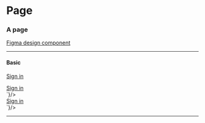 
<Meta title="Components/Page" />

# Page

### A page 

[Figma design component](https://www.figma.com/file/???)

---

#### Basic

<Story name="Basic">
  <div style={{
    border: "1px solid #ddd", 
    borderRadius: "3px",
  }}>
    <div style={{
      backgroundColor: "#ddd",
      height: "24px",
      padding: "2px",
      display: "flex",
      alignItems: "center",
      paddingLeft: "8px",
      gap: "6px",
    }}>
      <div style={{height: "12px", width: "12px", borderRadius: "12px", backgroundColor: "red"}}></div>  
      <div style={{height: "12px", width: "12px", borderRadius: "12px", backgroundColor: "green"}}></div>  
      <div style={{height: "12px", width: "12px", borderRadius: "12px", backgroundColor: "yellow"}}></div>  
    </div>
    <GoAPage>
      <section slot="header">
        <GoAMicrositeHeader level="alpha" version="UAT" />
        <GoAAppHeader url="/" title="Design System">
          <a href="/login">Sign in</a>
        </GoAAppHeader>
      </section>
      <GoAPageBlock width="704px">
        <p>
          <GoASkeleton type="header" size={4} />
          <GoASkeleton type="lines" size={1} />
        </p>
        <p>
          <GoASkeleton type="header" size={4} />
          <GoASkeleton type="lines" size={1} />
        </p>
        <GoAFlexRow gap="small">
          <GoASkeleton type="card" size={4} />
          <GoASkeleton type="card" size={4} />
        </GoAFlexRow>
      </GoAPageBlock>
      <section slot="footer">
        <GoAAppFooter />
      </section>
    </GoAPage>
  </div>
</Story>

<Tabs>
  <Tab label="Web Component" hidden={true}>
    <CodeSnippet lang="html" code={`
      <goa-page>
        <section slot="header">
          <goa-microsite-header level="alpha" version="UAT" />
          <goa-app-header url="/" title="Design System">
            <a href="/login">Sign in</a>
          </goa-app-header>
        </section>
        <goa-page-block width="704px">
          <!-- Insert custom content here -->
        </goa-page-block>
        <section slot="footer">
          <goa-app-footer />
        </section>
      </goa-page>
    `}/>
  </Tab>
  <Tab label="Angular">
    <CodeSnippet lang="html" code={`
      <goa-page>
        <section slot="header">
          <goa-microsite-header level="alpha" version="UAT" />
          <goa-app-header url="/" title="Design System">
            <a href="/login">Sign in</a>
          </goa-app-header>
        </section>
        <goa-page-block width="704px">
          <!-- Insert custom content here -->
        </goa-page-block>
        <section slot="footer">
          <goa-app-footer />
        </section>
      </goa-page>
    `}/>
  </Tab>
  <Tab label="React">
    <CodeSnippet lang="tsx" code={`
      <GoAPage>
        <section slot="header">
          <GoAMicrositeHeader level="alpha" version="UAT" />
          <GoAAppHeader url="/" title="Design System">
            <a href="/login">Sign in</a>
          </GoAAppHeader>
        </section>
        <GoAPageBlock width="704px">
          <!-- Insert custom content here -->
        </GoAPageBlock>
        <section slot="footer">
          <GoAAppFooter />
        </section>
      </GoAPage>
    `}/>
  </Tab>
</Tabs>

---

<SupportInfo />
